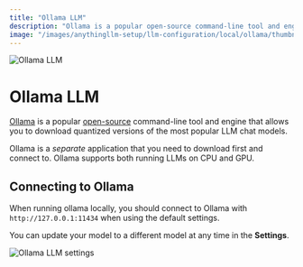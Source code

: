 ```yaml
---
title: "Ollama LLM"
description: "Ollama is a popular open-source command-line tool and engine that allows you to download quantized versions of the most popular LLM chat models"
image: "/images/anythingllm-setup/llm-configuration/local/ollama/thumbnail.png"
---
```



<Image
  src="/images/anythingllm-setup/llm-configuration/local/ollama/thumbnail.png" 
  height={1080} 
  width={1920} 
  quality={100}
  alt="Ollama LLM"
/>


# Ollama LLM

[Ollama](https://ollama.com) is a popular [open-source](https://github.com/ollama/ollama) command-line tool and engine that allows you to download quantized versions of the most popular LLM chat models. 

Ollama is a *separate* application that you need to download first and connect to. Ollama supports both running LLMs on CPU and GPU.


## Connecting to Ollama

When running ollama locally, you should connect to Ollama with `http://127.0.0.1:11434` when using the default settings.

You can update your model to a different model at any time in the **Settings**.

<Image
  src="/images/anythingllm-setup/llm-configuration/local/ollama/ollama-llm.png" 
  height={1080} 
  width={1920} 
  quality={100}
  alt="Ollama LLM settings"
/>
